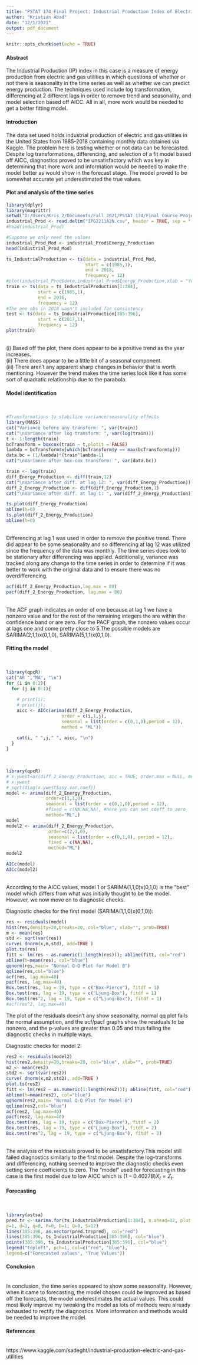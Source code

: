 ---
title: "PSTAT 174 Final Project: Industrial Production Index of Electric and Gas Utilities"
author: "Kristian Abad"
date: "12/1/2021"
output: pdf_document
---

```{r setup, include=FALSE}
knitr::opts_chunk$set(echo = TRUE)
```

#### Abstract \
The Industrial Production (IP) index in this case is a measure of energy production from electric and gas utilities in which questions of whether or not there is seasonality in the time series as well as whether we can predict energy production. The techniques used include log transformation, differencing at 2 different lags in order to remove trend and seasonality, and model selection based off AICC. All in all, more work would be needed to get a better fitting model.

#### Introduction \
The data set used holds industrial production of electric and gas utilities in the United States from 1985-2018 containing monthly data obtained via Kaggle. The problem here is testing whether or not data can be forecasted. Despite log transformations, differencing, and selection of a fit model based off AICC, diagnostics proved to be unsatisfactory which was key in determining that more work and information would be needed to make the model better as would show in the forecast stage. The model proved to be somewhat accurate yet underestimated the true values.

#### Plot and analysis of the time series \
```{r}
library(dplyr)
library(magrittr)
setwd("D:/Users/Kris 2/Documents/Fall 2021/PSTAT 174/Final Course Project")
industrial_Prod <- read.delim("IPG2211A2N.csv", header = TRUE, sep = ",") %>% rename(date = DATE, Energy_Production = IPG2211A2N)
#head(industrial_Prod)

#Suppose we only need the values
industrial_Prod_Mod <- industrial_Prod$Energy_Production
head(industrial_Prod_Mod)
```
```{r  fig.width=4, fig.height=4}
ts_IndustrialProduction <- ts(data = industrial_Prod_Mod, 
                              start = c(1985,1),
                              end = 2018,
                              frequency = 12)
#plot(industrial_Prod$date,industrial_Prod$Energy_Production,xlab = "Year",ylab="US population (in Millions)")
train <- ts(data = ts_IndustrialProduction[1:384],
            start = c(1985,1),
            end = 2016,
            frequency = 12)
#The one obs in 2018 wasn't included for consistency
test <- ts(data = ts_IndustrialProduction[385:396],
            start = c(2017,1),
            frequency = 12) 
plot(train)

```
\
(i) Based off the plot, there does appear to be a positive trend as the year increases. \
(ii) There does appear to be a little bit of a seasonal component. \
(iii) There aren't any apparent sharp changes in behavior that is worth mentioning. However the trend makes the time series look like it has some sort of quadratic relationship due to the parabola.

#### Model identification
\
```{r fig.width=4, fig.height=4}

#Transformations to stabilize variance/seasonality effects
library(MASS)
cat("Variance before any transform: ", var(train))
cat("\nVariance after log transform: ", var(log(train)))
t <- 1:length(train)
bcTransform = boxcox(train ~ t,plotit = FALSE)
lambda = bcTransform$x[which(bcTransform$y == max(bcTransform$y))]
data.bc = (1/lambda)*(train^lambda-1)
cat("\nVariance after box-cox transform: ", var(data.bc))

train <- log(train)
diff_Energy_Production <- diff(train,12)
cat("\nVariance after diff. at lag 12: ", var(diff_Energy_Production))
diff_2_Energy_Production <- diff(diff_Energy_Production,1)
cat("\nVariance after diff. at lag 1: ", var(diff_2_Energy_Production))

ts.plot(diff_Energy_Production)
abline(h=0)
ts.plot(diff_2_Energy_Production)
abline(h=0)


```
\
Differencing at lag 1 was used in order to remove the positive trend. There did appear to be some seasonality and so differencing at lag 12 was utilized since the frequency of the data was monthly. The time series does look to be stationary after differencing was applied. Additionally, variance was tracked along any change to the time series in order to determine if it was better to work with the original data and to ensure there was no overdifferencing. \

```{r fig.width=4, fig.height=4}
acf(diff_2_Energy_Production,lag.max = 80)
pacf(diff_2_Energy_Production, lag.max = 80)
```
\
The ACF graph indicates an order of one because at lag 1 we have a nonzero value and for the rest of the remaining integers the are within the confidence band or are zero. For the PACF graph, the nonzero values occur at lags one and come pretty close to 5.The possible models are SARIMA(2,1,1)x(0,1,0), SARIMA(5,1,1)x(0,1,0).

#### Fitting the model
\
```{r}
library(qpcR)
cat("AR ","MA", "\n")
for (i in 0:2){
  for (j in 0:1){ 
    
    # print(i); 
    # print(j);
    aicc <- AICc(arima(diff_2_Energy_Production, 
                     order = c(i,1,j),
                     seasonal = list(order = c(0,1,0),period = 12), 
                     method = "ML"))
    
    cat(i, " ",j," ", aicc, "\n")
  }
}
```

\
```{r}
library(qpcR)
# x.ywest=ar(diff_2_Energy_Production, aic = TRUE, order.max = NULL, method = c("yule-walker"))
# x.ywest
# sqrt(diag(x.ywest$asy.var.coef))
model <- arima(diff_2_Energy_Production, 
               order=c(1,1,0), 
               seasonal = list(order = c(0,1,0),period = 12), 
               #fixed = c(NA,NA,NA), #here you can set coeff to zero
               method="ML",)
model
model2 <- arima(diff_2_Energy_Production, 
                order=c(2,1,0), 
                seasonal = list(order = c(0,1,0), period = 12), 
                fixed = c(NA,NA),
                method="ML")
model2
```
```{r}
AICc(model)
AICc(model2)
```
\
According to the AICC values, model 1 or SARIMA(1,1,0)x(0,1,0) is the "best" model which differs from what was initially thought to be the model. However, we now move on to diagnostic checks.\

Diagnostic checks for the first model (SARIMA(1,1,0)x(0,1,0)):\
```{r fig.width=4, fig.height=4}
res <- residuals(model)
hist(res,density=20,breaks=20, col="blue", xlab="", prob=TRUE)
m <- mean(res)
std <- sqrt(var(res))
curve( dnorm(x,m,std), add=TRUE )
plot.ts(res)
fitt <- lm(res ~ as.numeric(1:length(res))); abline(fitt, col="red")
abline(h=mean(res), col="blue")
qqnorm(res,main= "Normal Q-Q Plot for Model B")
qqline(res,col="blue")
acf(res, lag.max=40)
pacf(res, lag.max=40)
Box.test(res, lag = 19, type = c("Box-Pierce"), fitdf = 1)
Box.test(res, lag = 19, type = c("Ljung-Box"), fitdf = 1)
Box.test(res^2, lag = 19, type = c("Ljung-Box"), fitdf = 1)
#acf(res^2, lag.max=40)
```
The plot of the residuals doesn't any show seasonality, normal qq plot fails the normal assumption, and the acf/pacf graphs show the residuals to be nonzero, and the p-values are greater than 0.05 and thus failing the diagnostic checks in multiple ways.\

Diagnostic checks for model 2:\
```{r fig.width=4, fig.height=4}
res2 <- residuals(model2)
hist(res2,density=20,breaks=20, col="blue", xlab="", prob=TRUE)
m2 <- mean(res2)
std2 <- sqrt(var(res2))
curve( dnorm(x,m2,std2), add=TRUE )
plot.ts(res2)
fitt <- lm(res2 ~ as.numeric(1:length(res2))); abline(fitt, col="red")
abline(h=mean(res2), col="blue")
qqnorm(res2,main= "Normal Q-Q Plot for Model B")
qqline(res2,col="blue")
acf(res2, lag.max=40)
pacf(res2, lag.max=40)
Box.test(res, lag = 19, type = c("Box-Pierce"), fitdf = 2)
Box.test(res, lag = 19, type = c("Ljung-Box"), fitdf = 2)
Box.test(res^2, lag = 19, type = c("Ljung-Box"), fitdf = 2)
```
\
The analysis of the residuals proved to be unsatisfactory.This model still failed diagnostics similarly to the first model. Despite the log-transforms and differencing, nothing seemed to improve the diagnostic checks even setting some coefficients to zero. The "model" used for forecasting in this case is the first model due to low AICC which is $(1-0.4027B)X_t= Z_t$.

#### Forecasting
\
```{r fig.width=4, fig.height=4}
library(astsa)
pred.tr <- sarima.for(ts_IndustrialProduction[1:384], n.ahead=12, plot.all=F,
p=1, d=1, q=0, P=0, D=1, Q=0, S=12)
lines(385:396, as.vector(pred.tr$pred), col="red")
lines(385:396, ts_IndustrialProduction[385:396], col="blue")
points(385:396, ts_IndustrialProduction[385:396], col="blue")
legend("topleft", pch=1, col=c("red", "blue"),
legend=c("Forecasted values", "True Values"))

```

#### Conclusion
\
In conclusion, the time series appeared to show some seasonality. However, when it came to forecasting, the model chosen could be improved as based off the forecasts, the model underestimates the actual values. This could most likely improve my tweaking the model as lots of methods were already exhausted to rectify the diagnostics. More information and methods would be needed to improve the model.

#### References
\
https://www.kaggle.com/sadeght/industrial-production-electric-and-gas-utilities